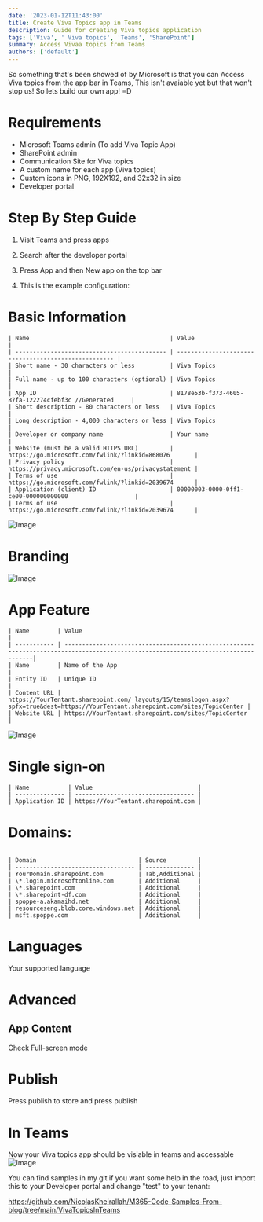 ```yaml
---
date: '2023-01-12T11:43:00'
title: Create Viva Topics app in Teams
description: Guide for creating Viva topics application
tags: ['Viva', ' Viva topics', 'Teams', 'SharePoint']
summary: Access Vivaa topics from Teams
authors: ['default']
---
```


So something that's been showed of by Microsoft is that you can Access Viva topics from the app bar in Teams, This isn't avaiable yet but that won't stop us!
So lets build our own app! =D

# Requirements

- Microsoft Teams admin (To add Viva Topic App)
- SharePoint admin
- Communication Site for Viva topics
- A custom name for each app (Viva topics)
- Custom icons in PNG, 192X192, and 32x32 in size
- Developer portal

# Step By Step Guide

1. Visit Teams and press apps

2. Search after the developer portal

3. Press App and then New app on the top bar

4. This is the example configuration:

# Basic Information

```
| Name                                        | Value                                                |
| ------------------------------------------- | ---------------------------------------------------- |
| Short name - 30 characters or less          | Viva Topics                                                  |
| Full name - up to 100 characters (optional) | Viva Topics                                                  |
| App ID                                      | 8178e53b-f373-4605-87fa-122274cfebf3c //Generated     |
| Short description - 80 characters or less   | Viva Topics                               |
| Long description - 4,000 characters or less | Viva Topics                                |
| Developer or company name                   | Your name                                            |
| Website (must be a valid HTTPS URL)         | https://go.microsoft.com/fwlink/?linkid=868076       |
| Privacy policy                              | https://privacy.microsoft.com/en-us/privacystatement |
| Terms of use                                | https://go.microsoft.com/fwlink/?linkid=2039674      |
| Application (client) ID                     | 00000003-0000-0ff1-ce00-000000000000                   |
| Terms of use                                | https://go.microsoft.com/fwlink/?linkid=2039674      |
```

![Image](/static/images/assets/VivaTopics/2.png)

# Branding

![Image](/static/images/assets/VivaTopics/4.png)

# App Feature

```
| Name        | Value                                                                                                                              |
| ----------- | -----------------------------------------------------------------------------------------------------------------------------------|
| Name        | Name of the App                                                                                                                    |
| Entity ID   | Unique ID                                                                                                                          |
| Content URL | https://YourTentant.sharepoint.com/_layouts/15/teamslogon.aspx?spfx=true&dest=https://YourTentant.sharepoint.com/sites/TopicCenter |
| Website URL | https://YourTentant.sharepoint.com/sites/TopicCenter                                                                               |
```

![Image](/static/images/assets/VivaTopics/3.png)

# Single sign-on

```
| Name           | Value                              |
| -------------- | ---------------------------------- |
| Application ID | https://YourTentant.sharepoint.com |
```

# Domains:

```

| Domain                             | Source         |
| ---------------------------------- | -------------- |
| YourDomain.sharepoint.com          | Tab,Additional |
| \*.login.microsoftonline.com       | Additional     |
| \*.sharepoint.com                  | Additional     |
| \*.sharepoint-df.com               | Additional     |
| spoppe-a.akamaihd.net              | Additional     |
| resourceseng.blob.core.windows.net | Additional     |
| msft.spoppe.com                    | Additional     |
```

# Languages

Your supported language

# Advanced

## App Content

Check Full-screen mode

# Publish

Press publish to store and press publish

# In Teams

Now your Viva topics app should be visiable in teams and accessable
![Image](/static/images/assets/VivaTopics/5.png)

You can find samples in my git if you want some help in the road, just import this to your Developer portal and change "test" to your tenant:

https://github.com/NicolasKheirallah/M365-Code-Samples-From-blog/tree/main/VivaTopicsInTeams

